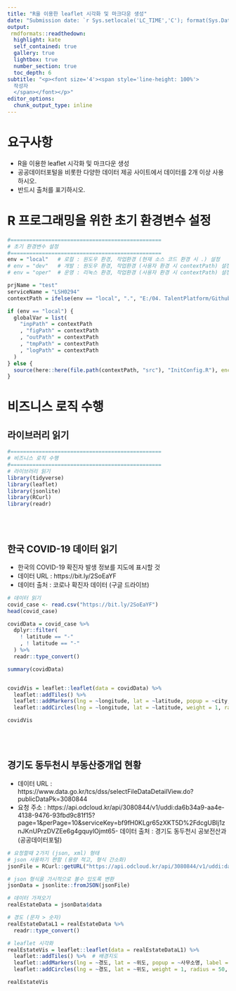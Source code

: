 ```yaml
---
title: "R을 이용한 leaflet 시각화 및 마크다운 생성"
date: "Submission date: `r Sys.setlocale('LC_TIME','C'); format(Sys.Date(), format='%B %d, %Y')`"
output:
 rmdformats::readthedown:
  highlight: kate
  self_contained: true
  gallery: true
  lightbox: true
  number_section: true
  toc_depth: 6
subtitle: "<p><font size='4'><span style='line-height: 100%'> 
  작성자
  </span></font></p>"
editor_options: 
  chunk_output_type: inline
---
```


# 요구사항
- R을 이용한 leaflet 시각화 및 마크다운 생성
- 공공데이터포털을 비롯한 다양한 데이터 제공 사이트에서 데이터를 2개 이상 사용하시오.
- 반드시 출처를 표기하시오.


# R 프로그래밍을 위한 초기 환경변수 설정

```r
#================================================
# 초기 환경변수 설정
#================================================
env = "local"   # 로컬 : 원도우 환경, 작업환경 (현재 소스 코드 환경 시 .) 설정
# env = "dev"   # 개발 : 원도우 환경, 작업환경 (사용자 환경 시 contextPath) 설정
# env = "oper"  # 운영 : 리눅스 환경, 작업환경 (사용자 환경 시 contextPath) 설정

prjName = "test"
serviceName = "LSH0294"
contextPath = ifelse(env == "local", ".", "E:/04. TalentPlatform/Github/TalentPlatform-R")

if (env == "local") {
  globalVar = list(
    "inpPath" = contextPath
    , "figPath" = contextPath
    , "outPath" = contextPath
    , "tmpPath" = contextPath
    , "logPath" = contextPath
  )
} else {
  source(here::here(file.path(contextPath, "src"), "InitConfig.R"), encoding = "UTF-8")
}
```

# 비즈니스 로직 수행

## 라이브러리 읽기
```r
#================================================
# 비즈니스 로직 수행
#================================================
# 라이브러리 읽기
library(tidyverse)
library(leaflet)
library(jsonlite)
library(RCurl)
library(readr)
```
<br>
<br>

## 한국 COVID-19 데이터 읽기
- 한국의 COVID-19 확진자 발생 정보를 지도에 표시할 것
- 데이터 URL : https://bit.ly/2SoEaYF
- 데이터 출처 : 코로나 확진자 데이터 (구글 드라이브)
```r
# 데이터 읽기
covid_case <- read.csv("https://bit.ly/2SoEaYF")
head(covid_case)

covidData = covid_case %>% 
  dplyr::filter(
    ! latitude == "-"
    , ! latitude == "-"
  ) %>% 
  readr::type_convert()

summary(covidData)


covidVis = leaflet::leaflet(data = covidData) %>% 
  leaflet::addTiles() %>% 
  leaflet::addMarkers(lng = ~longitude, lat = ~latitude, popup = ~city, label = ~city) %>% 
  leaflet::addCircles(lng = ~longitude, lat = ~latitude, weight = 1, radius = ~sqrt(confirmed) * 500, popup = ~city)

covidVis
```

<br>
<br>

## 경기도 동두천시 부동산중개업 현황
- 데이터 URL : https://www.data.go.kr/tcs/dss/selectFileDataDetailView.do?publicDataPk=3080844
- 요청 주소 : https://api.odcloud.kr/api/3080844/v1/uddi:da6b34a9-aa4e-4138-9476-93fbd9c81f15?page=1&perPage=10&serviceKey=bf9fH0KLgr65zXKT5D%2FdcgUBIj1znJKnUPrzDVZEe6g4gquylOjmt65- 데이터 출처 : 경기도 동두천시 공보전산과 (공공데이터포털)
```r

# 요청할때 2가지 (json, xml) 형태
# json 사용하기 편함 (용량 적고, 형식 간소화)
jsonFile = RCurl::getURL("https://api.odcloud.kr/api/3080844/v1/uddi:da6b34a9-aa4e-4138-9476-93fbd9c81f15?page=1&perPage=99999&serviceKey=bf9fH0KLgr65zXKT5D%2FdcgUBIj1znJKnUPrzDVZEe6g4gquylOjmt65R5cjivLPfOKXWcRcAWU0SN7KKXBGDKA%3D%3D")

# json 형식을 가시적으로 볼수 있도록 변환
jsonData = jsonlite::fromJSON(jsonFile)

# 데이터 가져오기
realEstateData = jsonData$data

# 경도 (문자 > 숫자)
realEstateDataL1 = realEstateData %>% 
  readr::type_convert()

# leaflet 시각화
realEstateVis = leaflet::leaflet(data = realEstateDataL1) %>% 
  leaflet::addTiles() %>%  # 배경지도
  leaflet::addMarkers(lng = ~경도, lat = ~위도, popup = ~사무소명, label = ~사무소명) %>%  # 지점 사용
  leaflet::addCircles(lng = ~경도, lat = ~위도, weight = 1, radius = 50, popup = ~사무소명)

realEstateVis
```